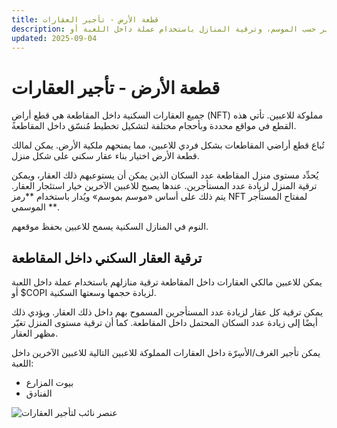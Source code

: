 ```yaml
---
title: قطعة الأرض - تأجير العقارات
description: ملكية الأراضي السكنية داخل المقاطعات، التأجير حسب الموسم، وترقية المنازل باستخدام عملة داخل اللعبة أو $COPI.
updated: 2025-09-04
---
```


# قطعة الأرض - تأجير العقارات

جميع العقارات السكنية داخل المقاطعة هي قطع أراضٍ (NFT) مملوكة للاعبين. تأتي هذه القطع في مواقع محددة وبأحجام مختلفة لتشكيل تخطيط مُنسّق داخل المقاطعة.

تُباع قطع أراضي المقاطعات بشكل فردي للاعبين، مما يمنحهم ملكية الأرض. يمكن لمالك قطعة الأرض اختيار بناء عقار سكني على شكل منزل.

يُحدِّد مستوى منزل المقاطعة عدد السكان الذين يمكن أن يستوعبهم ذلك العقار، ويمكن ترقية المنزل لزيادة عدد المستأجرين. عندها يصبح للاعبين الآخرين خيار استئجار العقار. يتم ذلك على أساس «موسم بموسم» ويُدار باستخدام **رمز NFT لمفتاح المستأجر الموسمي **.

<div className="note-box success transparent">
  النوم في المنازل السكنية يسمح للاعبين بحفظ موقعهم.
</div>

## ترقية العقار السكني داخل المقاطعة

يمكن للاعبين مالكي العقارات داخل المقاطعة ترقية منازلهم باستخدام عملة داخل اللعبة أو $COPI لزيادة حجمها وسعتها السكنية.

يمكن ترقية كل عقار لزيادة عدد المستأجرين المسموح بهم داخل ذلك العقار. ويؤدي ذلك أيضًا إلى زيادة عدد السكان المحتمل داخل المقاطعة. كما أن ترقية مستوى المنزل تغيّر مظهر العقار.

يمكن تأجير الغرف/الأسِرّة داخل العقارات المملوكة للاعبين التالية للاعبين الآخرين داخل اللعبة:

<ul className="styled-list">
  <li>بيوت المزارع </li>
  <li>الفنادق </li>
</ul>

![عنصر نائب لتأجير العقارات](/images/themed-zones/sectors/land-plots/property-rentals.png)
